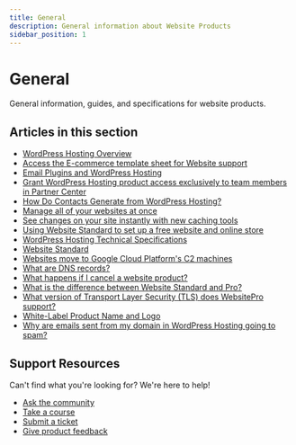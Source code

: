 ```yaml
---
title: General
description: General information about Website Products
sidebar_position: 1
---
```


# General

General information, guides, and specifications for website products.

## Articles in this section

- [WordPress Hosting Overview](/docs/general/wordpress-hosting-overview)
- [Access the E-commerce template sheet for Website support](/docs/general/access-ecommerce-template-sheet)
- [Email Plugins and WordPress Hosting](/docs/general/email-plugins-and-wordpress-hosting)
- [Grant WordPress Hosting product access exclusively to team members in Partner Center](/docs/general/grant-wordpress-hosting-access-team-members)
- [How Do Contacts Generate from WordPress Hosting?](/docs/general/how-do-contacts-generate-from-wordpress-hosting)
- [Manage all of your websites at once](/docs/general/manage-all-of-your-websites-at-once)
- [See changes on your site instantly with new caching tools](/docs/general/see-changes-on-your-site-instantly-with-new-caching-tools)
- [Using Website Standard to set up a free website and online store](/docs/general/using-website-standard-free-website-and-online-store)
- [WordPress Hosting Technical Specifications](/docs/general/wordpress-hosting-technical-specifications)
- [Website Standard](/docs/general/website-standard)
- [Websites move to Google Cloud Platform's C2 machines](/docs/general/websites-move-to-google-cloud-platform-c2-machines)
- [What are DNS records?](/docs/general/what-are-dns-records)
- [What happens if I cancel a website product?](/docs/general/what-happens-if-cancel-wordpress-product)
- [What is the difference between Website Standard and Pro?](/docs/general/what-is-the-difference-between-website-standard-and-pro)
- [What version of Transport Layer Security (TLS) does WebsitePro support?](/docs/general/what-version-of-transport-layer-security-tls-does-wordpress-hosting-support)
- [White-Label Product Name and Logo](/docs/general/white-label-product-name-and-logo)
- [Why are emails sent from my domain in WordPress Hosting going to spam?](/docs/general/emails-spam-domain-wordpress-hosting)

## Support Resources

Can't find what you're looking for? We're here to help!

- [Ask the community](https://www.facebook.com/groups/vendasta)
- [Take a course](https://academy.vendasta.com/)
- [Submit a ticket](/requests/new)
- [Give product feedback](https://roadmap.vendasta.com)